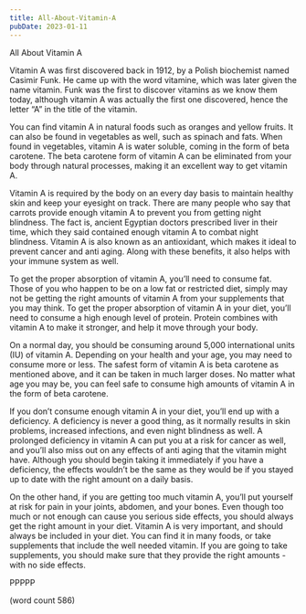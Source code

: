 ```yaml
---
title: All-About-Vitamin-A
pubDate: 2023-01-11
---
```


All About Vitamin A

Vitamin A was first discovered back in 1912, by a Polish biochemist named Casimir Funk.  He came up with the word vitamine, which was later given the name vitamin.  Funk was the first to discover vitamins as we know them today, although vitamin A was actually the first one discovered, hence the letter “A” in the title of the vitamin.

You can find vitamin A in natural foods such as oranges and yellow fruits.  It can also be found in vegetables as well, such as spinach and fats.  When found in vegetables, vitamin A is water soluble, coming in the form of beta carotene.  The beta carotene form of vitamin A can be eliminated from your body through natural processes, making it an excellent way to get vitamin A.

Vitamin A is required by the body on an every day basis to maintain healthy skin and keep your eyesight on track.  There are many people who say that carrots provide enough vitamin A to prevent you from getting night blindness.  The fact is, ancient Egyptian doctors prescribed liver in their time, which they said contained enough vitamin A to combat night blindness.  Vitamin A is also known as an antioxidant, which makes it ideal to prevent cancer and anti aging.  Along with these benefits, it also helps with your immune system as well.

To get the proper absorption of vitamin A, you’ll need to consume fat.  Those of you who happen to be on a low fat or restricted diet, simply may not be getting the right amounts of vitamin A from your supplements that you may think.  To get the proper absorption of vitamin A in your diet, you’ll need to consume a high enough level of protein.  Protein combines with vitamin A to make it stronger, and help it move through your body.

On a normal day, you should be consuming around 5,000 international units (IU) of vitamin A.  Depending on your health and your age, you may need to consume more or less.  The safest form of vitamin A is beta carotene as mentioned above, and it can be taken in much larger doses.  No matter what age you may be, you can feel safe to consume high amounts of vitamin A in the form of beta carotene.

If you don’t consume enough vitamin A in your diet, you’ll end up with a deficiency.  A deficiency is never a good thing, as it normally results in skin problems, increased infections, and even night blindness as well.  A prolonged deficiency in vitamin A can put you at a risk for cancer as well, and you’ll also miss out on any effects of anti aging that the vitamin might have.  Although you should begin taking it immediately if you have a deficiency, the effects wouldn’t be the same as they would be if you stayed up to date with the right amount on a daily basis.

On the other hand, if you are getting too much vitamin A, you’ll put yourself at risk for pain in your joints, abdomen, and your bones.  Even though too much or not enough can cause you serious side effects, you should always get the right amount in your diet.  Vitamin A is very important, and should always be included in your diet.  You can find it in many foods, or take supplements that include the well needed vitamin.  If you are going to take supplements, you should make sure that they provide the right amounts - with no side effects.

PPPPP

(word count 586)